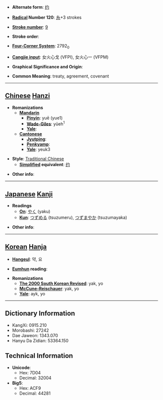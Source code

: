 * '''Alternate form''': [[约]]

* '''[[Wiktionary:Chinese radical index| Radical]] Number 120''': [[Wiktionary:Chinese radical index 糸|糸]]+3 strokes

* '''[[Wiktionary:Chinese total strokes index|Stroke number]]''': [[Wiktionary:Chinese total strokes index 9|9]]

* '''Stroke order''': 

* '''[[Wiktionary:Chinese four corner index|Four-Corner System]]''': 2792<sub>0</sub>

* '''[[Wiktionary:Chinese Cangjie index|Cangjie input]]''': 女火心戈 (VFPI), 女火心一 (VFPM)

* '''Graphical Significance and Origin''': 

* '''Common Meaning''': treaty, agreement, covenant

----

== [[Chinese]] [[Hanzi]] ==

* '''Romanizations'''
** '''[[Mandarin]]'''
*** '''[[Pinyin]]''': yuē (yue1)
*** '''[[Wade-Giles]]''': yüeh<sup>1</sup>
*** '''[[Yale]]''': 
** '''[[Cantonese]]'''
*** '''[[Jyutping]]''':
*** '''[[Penkyamp]]''': 
*** '''[[Yale]]''': yeuk3

* '''Style''': [[Traditional Chinese]] 
** '''[[Simplified Chinese|Simplified]] equivalent''': [[约]]

* '''Other info''': 

----

== [[Japanese]] [[Kanji]] ==

* '''Readings'''
** '''[[On]]''': [[やく]] (yaku)
** '''[[Kun]]''': [[つずめる]] (tsuzumeru), [[つずまやか]] (tsuzumayaka)

* '''Other info''':  

----

== [[Korean]] [[Hanja]] ==

* '''[[Hangeul]]''': 약, 요

* '''[[Eumhun]] reading''': 

* '''Romanizations'''
** '''[[The 2000 South Korean Revised Romanization|The 2000 South Korean Revised]]''': yak, yo
** '''[[McCune-Reischauer]]''': yak, yo
** '''[[Yale]]''': ayk, yo

----

== Dictionary Information ==

* KangXi: 0915.210
* Morobashi: 27242
* Dae Jaweon: 1343.070
* Hanyu Da Zidian: 53364.150

== Technical Information ==

* '''Unicode''':
** Hex: 7D04
** Decimal: 32004
* '''Big5''':
** Hex: ACF9
** Decimal: 44281